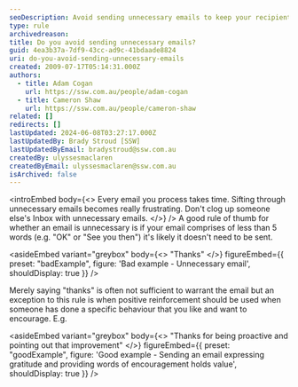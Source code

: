 ```yaml
---
seoDescription: Avoid sending unnecessary emails to keep your recipient's inbox organized and focused on important messages.
type: rule
archivedreason:
title: Do you avoid sending unnecessary emails?
guid: 4ea3b37a-7df9-43cc-ad9c-41bdaade8824
uri: do-you-avoid-sending-unnecessary-emails
created: 2009-07-17T05:14:31.000Z
authors:
  - title: Adam Cogan
    url: https://ssw.com.au/people/adam-cogan
  - title: Cameron Shaw
    url: https://ssw.com.au/people/cameron-shaw
related: []
redirects: []
lastUpdated: 2024-06-08T03:27:17.000Z
lastUpdatedBy: Brady Stroud [SSW]
lastUpdatedByEmail: bradystroud@ssw.com.au
createdBy: ulyssesmaclaren
createdByEmail: ulyssesmaclaren@ssw.com.au
isArchived: false
---
```


<introEmbed
  body={<>
Every email you process takes time. Sifting through unnecessary emails becomes really frustrating. Don't clog up someone else's Inbox with unnecessary emails.
  </>}
/>
A good rule of thumb for whether an email is unnecessary is if your email comprises of less than 5 words (e.g. "OK" or "See you then") it's likely it doesn't need to be sent.

<asideEmbed
  variant="greybox"
  body={<>
    "Thanks"
  </>}
  figureEmbed={{
    preset: "badExample",
    figure: 'Bad example - Unnecessary email',
    shouldDisplay: true
  }}
/>

Merely saying "thanks" is often not sufficient to warrant the email but an exception to this rule is when positive reinforcement should be used when someone has done a specific behaviour that you like and want to encourage. E.g.

<asideEmbed
  variant="greybox"
  body={<>
    "Thanks for being proactive and pointing out that improvement"
  </>}
  figureEmbed={{
    preset: "goodExample",
    figure: 'Good example - Sending an email expressing gratitude and providing words of encouragement holds value',
    shouldDisplay: true
  }}
/>
